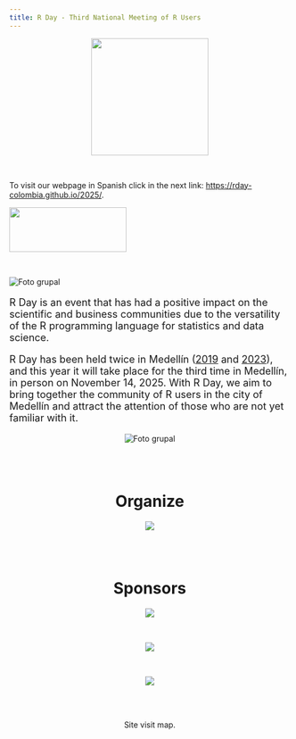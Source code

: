 ```yaml
---
title: R Day - Third National Meeting of R Users
---
```


<center>
<img border="0" src="imagenes/Hexalogo.png" width="210" height="210">
</center>

<br/>

To visit our webpage in Spanish click in the next link: [https://rday-colombia.github.io/2025/](https://rday-colombia.github.io/2025/).

<img border="0" src="imagenes/eng_spa.jpeg" width="210" height="80">

<br/>

<img src="imagenes/medellin_esp.png" alt="Foto grupal">

<font size="4">
<p align="justify">R Day is an event that has had a positive impact on the scientific and business communities due to the versatility of the R programming language for statistics and data science.

R Day has been held twice in Medellín ([2019](https://rday-colombia.github.io/2019/) and [2023](https://rday-colombia.github.io/2023/)), and this year it will take place for the third time in Medellín, in person on November 14, 2025. With R Day, we aim to bring together the community of R users in the city of Medellín and attract the attention of those who are not yet familiar with it.
</p>
</font>

<center>
<img src="imagenes/foto_grupal_2019_2023.png" style="max-width: 80%;" alt="Foto grupal">
</center>

<br/>
<br/>

<center>

<h1> Organize </h1>

<img src="imagenes/auxiliar.png" 
     style="max-width: 80%;" />
     
<br>
<br>
     
<h1> Sponsors </h1>

<img src="imagenes/tu_logo_aqui_1.png" 
     style="max-width: 50%;" />
     
<br>
     
<img src="imagenes/tu_logo_aqui_2.png" 
     style="max-width: 40%;" />
     
<br>

<img src="imagenes/tu_logo_aqui_3.png" 
     style="max-width: 40%;" />
     
</center>

<br>
<br>

<center>
Site visit map.
<script type="text/javascript" id="mapmyvisitors" src="https://mapmyvisitors.com/map.js?cl=ffffff&w=383&t=n&d=Y68NzRsCOlDuM4dQFKq32_gK6t61-HhKguLrPcQb8bI"></script>
</center>


